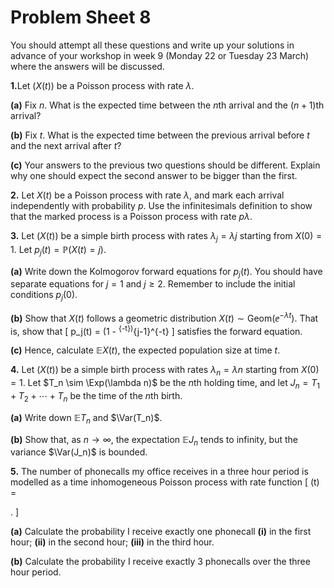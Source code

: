 # Problem Sheet 8  {.unnumbered #P08}

<!--
<style>
.fold-btn { 
  float: right; 
  margin: -12px 0 0 0;
}
</style>

<script type="text/javascript">
$(document).ready(function() {
  $folds = $(".myanswers");
  $folds.wrapInner("<div class=\"fold-blck\">"); // wrap a div container around content
  $folds.prepend("<button class=\"fold-btn\">Show solution</button>");  // add a button
  $(".fold-blck").toggle();  // fold all blocks
  $(".fold-btn").on("click", function() {  // add onClick event
    $(this).text($(this).text() === "Hide solution" ? "Show solution" : "Hide solution");  // if the text equals "Fold", change it to "Unfold"or else to "Fold" 
    $(this).next(".fold-blck").toggle("linear");  // "swing" is the default easing function. This can be further customized in its speed or the overall animation itself.
  })
});
</script>
-->



<style>
.myanswers { 
display: none !important;
}
</style>



\commfalse



::: {.mysummary}
You should attempt all these questions and write up your solutions in advance of your workshop in week 9 (Monday 22 or Tuesday 23 March) where the answers will be discussed.
:::


::::: {.myq}
**1.**Let $(X(t))$ be a Poisson process with rate $\lambda$.

:::: {.subq}
**(a)** Fix $n$. What is the expected time between the $n$th arrival and the $(n+1)$th arrival?

::: {.myanswers data-latex=""}
*Solution.* The waiting time is $\Exp(\lambda)$ with mean $1/\lambda$.
:::
::::

:::: {.subq}
**(b)** Fix $t$. What is the expected time between the previous arrival before $t$ and the next arrival after $t$?

::: {.myanswers data-latex=""}
*Solution.* The time between the arrivals is $S + T$, where $S$ is the time backwards from $t$ since the previous arrival, and $T$ is the time forwards from $t$ until thenext arrival. By the memoryless property of the exponential distribution, $T \sim \Exp(\lambda)$, with mean $1/\lambda$. What about $S$? We have
\[ \mathbb P(S > s) = \mathbb P\big(\text{no arrivals in }[t-s,t]\big) = \exp{-\lambda s} \frac{(\lambda s)^0}{0!} = \exp{-\lambda s} , \]
which is itself is the tail probability of another $\Exp(\lambda)$ distribution, so $S \sim \Exp(\lambda)$ with mean $1/\lambda$ too.
Hence
\[ \mathbb E(S + T) = \frac1\lambda + \frac1\lambda = \frac2\lambda .\]
:::
::::

:::: {.subq}
**(c)** Your answers to the previous two questions should be different. Explain why one should expect the second answer to be bigger than the first.

::: {.myanswers data-latex=""}
*Solution.* Imagine the arrivals being placed on the real line -- some with big gaps between them, and some with small gaps between them. If we then place the time $t$, it is more likely to be placed in one of the large gaps than one of the small ones, because each large gap fills up more of the line than a small one. Hence the size of the gap surrounding the given point $t$ is "size-biased", and is larger than a unfirotmly randomly chosen gap.
:::
::::
:::::


:::: {.myq}
**2.** Let $X(t)$ be a Poisson process with rate $\lambda$, and mark each arrival independently with probability $p$. Use the infinitesimals definition to show that the marked process is a Poisson process with rate $p\lambda$.

::: {.myanswers data-latex=""}
*Solution.* 
Let $Y(t)$ be the marked process Consider an infinitesimal increment $Y(t + \tau) - Y(t)$ as $\tau \to 0$. We have one arrival in $(Y(t))$ if there was one arrival for $(X(t))$ and it was marked -- all other possibilities rely on extra arrivals in $(X(t))$, so have lower order probability -- giving
\[ \mathbb P \big( Y(t + \tau) - Y(t) = 1\big) = p\lambda \tau + o (\tau) .   \]
We have no arrivals in $(Y(t))$ if there were no arrivals in $(X(t))$, there was one arrival that was unmarked, or lower order terms, giving
\[ \mathbb P \big( Y(t + \tau) - Y(t) = 0 \big) = 1 - \lambda \tau + (1-p)\lambda \tau + o(\tau) = 1 - p\lambda \tau + o(\tau)  .   \]
Larger increments in $(Y(t))$ require larger increments in $(X(t))$, so
\[ \mathbb P \big( Y(t + \tau) - Y(t) \geq 2 \big) = o(\tau) . \]
Since we have $Y(0) = 0$ and independent increments, we have written down precisely the infinitesimal increments definition of a Poisson process with rate $p\lambda$.
:::
::::

::::: {.myq}
**3.** Let $(X(t))$ be a simple birth process with rates $\lambda_j = \lambda j$ starting from $X(0)=1$. Let $p_j(t) = \mathbb P(X(t) = j)$.

:::: {.subq}
**(a)** Write down the Kolmogorov forward equations for $p_j(t)$. You should have separate equations for $j = 1$ and $j \geq 2$. Remember to include the initial conditions $p_j(0)$.

::: {.myanswers data-latex=""}
*Solution.* 
From Section \@ref(birth-processes) of the notes, and putting $\lambda_j = \lambda j$, the forward equations are
	\begin{align*}
	j &= 1\colon  &  p'_1(t) &= -\lambda  p_1(t) &  p_1(0) &= 1 \\
	j &\geq 2 \colon   &  p'_j(t) &= -\lambda j p_j(t) + \lambda (j-1)p_{j-1}(t)  &  p_j(0) &= 0
	\end{align*}
:::
::::

:::: {.subq}
**(b)** Show that $X(t)$ follows a geometric distribution $X(t) \sim \text{Geom} (\ee^{-\lambda t})$. That is, show that
	\[  p_j(t) = \big(1 - \ee^{-\lambda t}\big)^{j-1}\ee^{-\lambda t}   \]
	satisfies the forward equation.

::: {.myanswers data-latex=""}
*Solution.* 
	For $j = 1$, we have $p_1(t) = \ee^{-\lambda t}$. This clearly has $p_1(0) = \ee^0 = 1$, and $p'_1(t) = -\lambda \ee^{-\lambda t} = -\lambda p_1(t)$, as required.
	
Now consider $j \geq 2$. We indeed have $p_j(0) = 0$. By the product rule, the derivative on the left-hand side is
	\begin{align*}
	p'_j(t) &=  -\lambda \big(1 - \ee^{-\lambda t}\big)^{j-1}\ee^{-\lambda t} + \lambda \ee^{-\lambda t} (j-1) \big(1 - \ee^{-\lambda t}\big)^{j-2}\ee^{-\lambda t} ,    \\
	&= -\lambda \big(1 - \ee^{-\lambda t}\big)^{j-2}\ee^{-\lambda t} \big(1 - \ee^{-\lambda t} -\ee^{-\lambda t} (j-1) \big) \\
	&=- \lambda \big(1 - \ee^{-\lambda t}\big)^{j-2}\ee^{-\lambda t} \big(1 - j \ee^{-\lambda t}  \big).
	 \end{align*}
The right-hand side is
	\begin{align*}
	-\lambda j p_j(t) + {}&\lambda (j-1)p_{j-1}(t) \\
	&= - \lambda j \big(1 - \ee^{-\lambda t}\big)^{j-1}\ee^{-\lambda t} + \lambda (j-1) \big(1 - \ee^{-\lambda t}\big)^{j-2}\ee^{-\lambda t} \\
	&= -\lambda\big(1 - \ee^{-\lambda t}\big)^{j-2}\ee^{-\lambda t}\big(j(1 - \ee^{-\lambda t}) - (j-1)\big) \\
	&= - \lambda \big(1 - \ee^{-\lambda t}\big)^{j-2}\ee^{-\lambda t} \big(1 - j \ee^{-\lambda t}  \big) .
	\end{align*}
These are indeed equal.
:::
::::

:::: {.subq}
**(c)** Hence, calculate $\mathbb E X(t)$, the expected population size at time $t$.

::: {.myanswers data-latex=""}
*Solution.* 
	The expectation of a $\text{Geom}(\theta)$ random variable is $1/\theta$, so $\mathbb EX(t) = 1/\ee^{-\lambda t} = \ee^{\lambda t}$.
:::
::::
:::::

::::: {.myq}
**4.** Let $(X(t))$ be a simple birth process with rates $\lambda_n = \lambda n$ starting from $X(0)=1$. Let $T_n \sim \Exp(\lambda n)$ be the $n$th holding time, and let $J_n = T_1 + T_2 +\cdots+T_n$ be the time of the $n$th birth.

:::: {.subq}
**(a)** Write down $\mathbb E T_n$ and $\Var(T_n)$.

::: {.myanswers data-latex=""}
*Solution.* By standard results about the exponential distribution, $\mathbb E T_n = 1/\lambda n$ and $\Var(T_n) = 1/(\lambda n)^2 = 1/\lambda^2 n^2$.
:::
::::

:::: {.subq}
**(b)** Show that, as $n \to \infty$, the expectation $\mathbb E J_n$ tends to infinity, but the variance $\Var(J_n)$ is bounded.

::: {.myanswers data-latex=""}
*Solution.* By linearity of expectation,
	\[ \mathbb E J_n = \sum_{j=1}^n \mathbb E T_j = \sum_{j=1}^n \frac{1}{\lambda j} = \frac{1}{\lambda} \sum_{j=1}^n \frac{1}j . \]
	Since the holding times are independent,
	\[ \Var (J_n) = \sum_{j=1}^n \Var (T_j) = \sum_{j=1}^n \frac{1}{\lambda^2 j^2} = \frac{1}{\lambda^2} \sum_{j=1}^n \frac{1}{j^2} . \]
	
The harmonic series $\sum_j 1/j$ diverges, so $\mathbb E J_n$ tends to infinity. The series $\sum_j 1/j^2$, on the other hand, converges (to $\pi^2/6$, although you don't need to know that), so $\Var (J_n)$ is bounded (by $\pi^2/6\lambda^2$).
:::
::::
:::::


::::: {.myq}
**5.** The number of phonecalls my office receives in a three hour period is modelled as a time inhomogeneous Poisson process with rate function
\[ \lambda(t) = \begin{cases} 3t & 0 \leq t < 1 \\
3  & 1 \leq t < 2 \\
9 - 3t & 2 \leq t \leq 3 \end{cases}. \]

:::: {.subq}
**(a)** Calculate the probability I receive exactly one phonecall **(i)** in the first hour; **(ii)** in the second hour; **(iii)** in the third hour.

::: {.myanswers data-latex=""}
*Solution.* (i) The number of phonecalls in the first hour is Poisson with rate
\[ \int_0^1 3t\,\mathrm dt = \left[\tfrac32 t^2 \right]_0^1 = \tfrac32 .  \]
The probability there is exactly one phonecall in this time is $\frac32 \ee^{-3/2} = 0.335$.

(ii) The number of phonecalls in the second hour is Poisson with rate $3$.
The probability there is exactly one phonecall in this time is $3 \ee^{-3} = 0.149$.

(iii) The number of phonecalls in the first hour is Poisson with rate
\[ \int_2^3 (9-3t)\,\mathrm dt = \left[9t - \tfrac32 t^2 \right]_2^3 = 3 - \tfrac32 = \tfrac32 .  \]
The probability there is exactly one phonecall in this time is $\frac32 \ee^{-3/2} = 0.335$.
:::
::::

:::: {.subq}
**(b)** Calculate the probability I receive exactly $3$ phonecalls over the three hour period.

::: {.myanswers data-latex=""}
*Solution.* 
The number of phonecalls over the three hour period is Poisson with rate
\[ \int_0^3 \lambda(t)\,\mathrm dt = \tfrac32 + 3 + \tfrac32 = 6 . \]
The probability there are exactly three calls is
\[ \frac{6^3}{3!} \ee^{-6} = 36 \ee^{-6} = 0.089.     \]
:::
::::
:::::